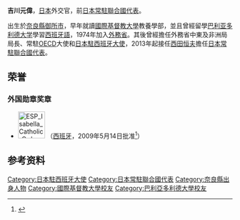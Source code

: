 {{Infobox ambassador
| name  = 吉川 元偉
| original_name = 
| native_name_lang = 
| image = 
| imagesize = 
| office = 第21任{{link-ja|日本駐聯合國代表|日本の国連大使}}
| term_start = 2013年6月
| term_end = 2016年6月
|1blankname    = {{nowrap|[[外務大臣_(日本)|外務大臣]]}}
|1namedata     = [[岸田文雄|岸田文雄]]
| predecessor = {{link-ja|西田恒夫|西田恒夫}}
| successor = [[別所浩郎|別所浩郎]]
| office2 = 第8任日本駐[[經濟合作暨發展組織|經濟合作暨發展組織]]政府代表處代表
| term_start2 = 2010年６月
| term_end2 = 2013年6月
|1blankname2    = {{nowrap|[[外務大臣_(日本)|外務大臣]]}}
|1namedata2     = [[前原誠司|前原誠司]]<br>[[枝野幸男|枝野幸男]]（代）<br>[[松本剛明|松本剛明]]<br>[[玄葉光一郎|玄葉光一郎]]<br>[[岸田文雄|岸田文雄]]
| predecessor2 = {{link-ja|服部則夫|服部則夫}}
| successor2 = [[兒玉和夫|兒玉和夫]]
| order3 = 18
| ambassador_from3 = 日本
| country3 = 西班牙
| term_start3 = 2006年9月
| term_end3 = 2009年3月
|1blankname3    = {{nowrap|[[外務大臣_(日本)|外務大臣]]}}
|1namedata3     = [[麻生太郎|麻生太郎]]<br>[[町村信孝|町村信孝]]<br>[[高村正彦|高村正彦]]<br>[[中曾根弘文|中曾根弘文]]
| predecessor3 = {{link-ja|島内憲|島内憲}}
| successor3 = {{link-ja|高橋文明|高橋文明 (外交官)}}
|birth_date = {{birth date and age|1951|3|13}}
|birth_place = {{JPN}}[[奈良縣|奈良縣]][[南葛城郡|南葛城郡]]<br>（現[[御所市|御所市]]）
|death_date = 
|death_place = 
|alma_mater = [[国際基督教大学|国際基督教大学]]教養学部社会学科
|profession = 
|occupation=
|spouse = 
|parents=
|relatives= 
|children= 
|party = 
|website=
}}
'''吉川元偉'''{{BD|1951年|3月13日|||Yoshikawa Motohide}}，[[日本|日本]]外交官，前[[日本常駐聯合國代表|日本常駐聯合國代表]]。

出生於[[奈良縣|奈良縣]][[御所市|御所市]]，早年就讀[[國際基督教大學|國際基督教大學]]教養學部，並且曾經留學[[巴利亚多利德大学|巴利亚多利德大学]]學習[[西班牙語|西班牙語]]，1974年加入[[日本外務省|外務省]]。其後曾經擔任外務省中東及非洲局局長、常駐[[OECD|OECD]]大使和[[日本駐西班牙大使|日本駐西班牙大使]]，2013年起接任[[西田恒夫|西田恒夫]]擔任[[日本常駐聯合國代表|日本常駐聯合國代表]]。

==荣誉==
===外国勋章奖章===
* [[File:ESP_Isabella_Catholic_Order_GC.svg|60px]] {{link-es|天主教伊莎贝尔女王大十字勋章|Orden de Isabel la Católica}}（[[西班牙|西班牙]]，2009年5月14日批准<ref>{{es}}{{cite web |url=https://www.boe.es/diario_boe/txt.php?id=BOE-A-2009-8155 |title=Real Decreto 870/2009, de 14 de mayo, por el que se concede la Gran Cruz de la Orden de Isabel la Católica al señor Motohide Yoshikawa, Embajador del Japón en España. |publisher=[[西班牙国家官方公报|Boletín Oficial del Estado]] |date=2009-05-15 |accessdate=2021-12-31 |archive-date=2021-12-31 |archive-url=https://web.archive.org/web/20211231141745/https://www.boe.es/diario_boe/txt.php?id=BOE-A-2009-8155 |dead-url=no }}</ref>）

==参考资料==
{{reflist}}

{{DEFAULTSORT:Yoshikawa Motohide}}
[[Category:日本駐西班牙大使|Category:日本駐西班牙大使]]
[[Category:日本常駐聯合國代表|Category:日本常駐聯合國代表]]
[[Category:奈良縣出身人物|Category:奈良縣出身人物]]
[[Category:國際基督教大學校友|Category:國際基督教大學校友]]
[[Category:巴利亞多利德大學校友|Category:巴利亞多利德大學校友]]